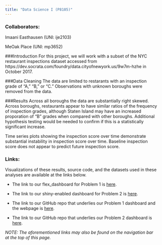 ```yaml
---
title: "Data Science I (P8105)"
---
```



### Collaborators:

Imaani Easthausen (UNI:  ije2103)

MeOak Place (UNI:  mp3652)

###Introduction
For this project, we will work with a subset of the NYC restaurant inspections dataset accessed from https://dev.socrata.com/foundry/data.cityofnewyork.us/9w7m-hzhe in October 2017. 

###Data Cleaning
The data are limited to restarants with an inspection grade of "A," "B," or "C." Observations with unknown boroughs were removed from the data. 

###Results 
Across all boroughs the data are substantially right skewed. Across boroughs, restaurants appear to have similar ratios of the frequency of inspection grades, although Staten Island may have an increased proporation of "B" grades when compared with other boroughs. Additional hypothesis testing would be needed to confirm if this is a statistically significant increase.

Time series plots showing the inspection score over time demonstrate substantial instability in inspection score over time. Baseline inspection score does not appear to predict future inspection score.

### Links:
Visualizations of these results, source code, and the datasets used in these analyses are available at the links below. 

* The link to our flex_dashboard for Problem 1 is [here](https://ijeasthausen.github.io/p8105_hw6_ije2103/hw6_flexdashboard.html).

* The link to our shiny-enabled dashboard for Problem 2 is [here](https://ijeasthausen.shinyapps.io/p8105_hw6_shiny_nyc_rest_insp/).

* The link to our GitHub repo that underlies our Problem 1 dashboard and the webpage is [here](https://github.com/ijeasthausen/p8105_hw6_ije2103).

* The link to our GitHub repo that underlies our Problem 2 dashboard is [here](https://github.com/meoak/p8105_hw6_shiny_nyc_rest_insp).

*NOTE:  The aforementioned links may also be found on the navigation bar at the top of this page.*